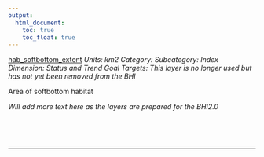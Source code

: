 ```yaml
---
output:
  html_document:
    toc: true
    toc_float: true
---
```


[hab_softbottom_extent](https://github.com/OHI-Science/bhi/blob/master/baltic/layers/hab_softbottom_extent_gl2018.csv)
*Units: km2*
*Category:*
*Subcategory:*
*Index Dimension: Status and Trend*
*Goal Targets: This layer is no longer used but has not yet been removed from the BHI*

Area of softbottom habitat

*Will add more text here as the layers are prepared for the BHI2.0*

<br>



<br>

--- 
